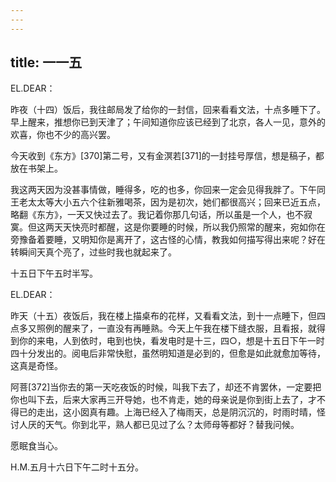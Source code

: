 ```yaml
---
---
---
```

title: 一一五
---




EL.DEAR：

昨夜（十四）饭后，我往邮局发了给你的一封信，回来看看文法，十点多睡下了。早上醒来，推想你已到天津了；午间知道你应该已经到了北京，各人一见，意外的欢喜，你也不少的高兴罢。

今天收到《东方》[370]第二号，又有金溟若[371]的一封挂号厚信，想是稿子，都放在书架上。

我这两天因为没甚事情做，睡得多，吃的也多，你回来一定会见得我胖了。下午同王老太太等大小五六个往新雅喝茶，因为是初次，她们都很高兴；回来已近五点，略翻《东方》，一天又快过去了。我记着你那几句话，所以虽是一个人，也不寂寞。但这两天天快亮时都醒，这是你要睡的时候，所以我仍照常的醒来，宛如你在旁豫备着要睡，又明知你是离开了，这古怪的心情，教我如何描写得出来呢？好在转瞬间天真个亮了，过些时我也就起来了。

十五日下午五时半写。

EL.DEAR：

昨天（十五）夜饭后，我在楼上描桌布的花样，又看看文法，到十一点睡下，但四点多又照例的醒来了，一直没有再睡熟。今天上午我在楼下缝衣服，且看报，就得到你的来电，人到依时，电到也快，看发电时是十三，四○，想是十五日下午一时四十分发出的。阅电后非常快慰，虽然明知道是必到的，但愈是如此就愈加等待，这真是奇怪。

阿菩[372]当你去的第一天吃夜饭的时候，叫我下去了，却还不肯罢休，一定要把你也叫下去，后来大家再三开导她，也不肯走，她的母亲说是你到街上去了，才不得已的走出，这小囡真有趣。上海已经入了梅雨天，总是阴沉沉的，时雨时晴，怪讨人厌的天气。你到北平，熟人都已见过了么？太师母等都好？替我问候。

愿眠食当心。

H.M.五月十六日下午二时十五分。